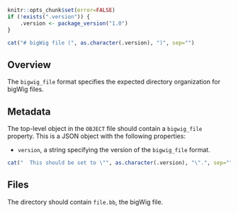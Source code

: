 ```r
knitr::opts_chunk$set(error=FALSE)
if (!exists(".version")) {
    .version <- package_version("1.0")
}
```

```r
cat("# bigWig file (", as.character(.version), ")", sep="")
```

## Overview

The `bigwig_file` format specifies the expected directory organization for bigWig files.

## Metadata

The top-level object in the `OBJECT` file should contain a `bigwig_file` property.
This is a JSON object with the following properties:

- `version`, a string specifying the version of the `bigwig_file` format.
```r
cat("  This should be set to \"", as.character(.version), "\".", sep="")
```

## Files

The directory should contain `file.bb`, the bigWig file.
